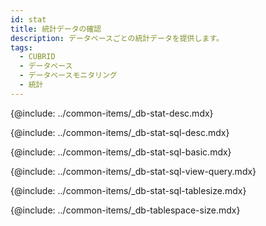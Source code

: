 ```yaml
---
id: stat
title: 統計データの確認
description: データベースごとの統計データを提供します。
tags:
  - CUBRID
  - データベース
  - データベースモニタリング
  - 統計
---
```



<!-- 概要 -->

{@include: ../common-items/_db-stat-desc.mdx}

<!-- SQL統計 -->

{@include: ../common-items/_db-stat-sql-desc.mdx}

<!-- SQL統計の基本使用の案内 -->

{@include: ../common-items/_db-stat-sql-basic.mdx} 

<!-- クエリ別の実行推移、詳細を見る -->

{@include: ../common-items/_db-stat-sql-view-query.mdx}

<!-- テーブルサイズ増減 -->

{@include: ../common-items/_db-stat-sql-tablesize.mdx}

<!-- 테이블스페이스 사이즈 -->

{@include: ../common-items/_db-tablespace-size.mdx}
